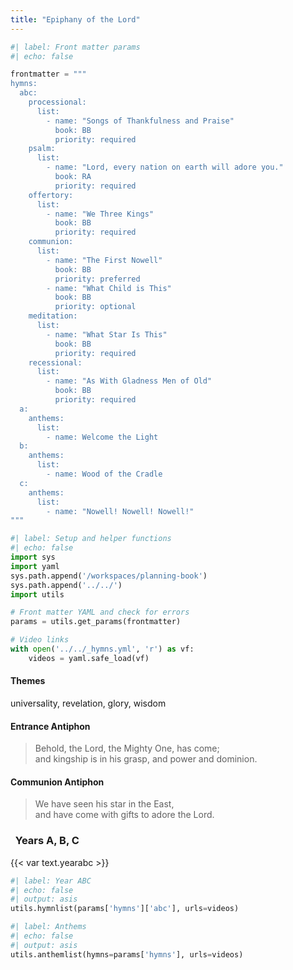 ```yaml
---
title: "Epiphany of the Lord"
---
```


```python
#| label: Front matter params
#| echo: false

frontmatter = """
hymns:
  abc:
    processional:
      list:
        - name: "Songs of Thankfulness and Praise"
          book: BB
          priority: required
    psalm:
      list:
        - name: "Lord, every nation on earth will adore you."
          book: RA
          priority: required
    offertory:
      list:
        - name: "We Three Kings"
          book: BB
          priority: required
    communion:
      list:
        - name: "The First Nowell"
          book: BB
          priority: preferred
        - name: "What Child is This"
          book: BB
          priority: optional
    meditation:
      list:
        - name: "What Star Is This"
          book: BB
          priority: required
    recessional:
      list:
        - name: "As With Gladness Men of Old"
          book: BB
          priority: required
  a:
    anthems:
      list:
        - name: Welcome the Light
  b:
    anthems:
      list:
        - name: Wood of the Cradle
  c:
    anthems:
      list:
        - name: "Nowell! Nowell! Nowell!"
"""
```

```python
#| label: Setup and helper functions
#| echo: false
import sys
import yaml
sys.path.append('/workspaces/planning-book')
sys.path.append('../../')
import utils

# Front matter YAML and check for errors
params = utils.get_params(frontmatter)

# Video links
with open('../../_hymns.yml', 'r') as vf:
    videos = yaml.safe_load(vf)
```

:::  {.red}
#### **Themes**
:::

universality, revelation, glory, wisdom

:::  {.red}
#### **Entrance Antiphon**
:::

> Behold, the Lord, the Mighty One, has come;  
> and kingship is in his grasp, and power and dominion.

:::  {.red}
#### **Communion Antiphon**
:::

> We have seen his star in the East,  
> and have come with gifts to adore the Lord.

::: {.titlered}
### &nbsp; Years A, B, C
:::
{{< var text.yearabc >}}

```python
#| label: Year ABC
#| echo: false
#| output: asis
utils.hymnlist(params['hymns']['abc'], urls=videos)
```

```python
#| label: Anthems
#| echo: false
#| output: asis
utils.anthemlist(hymns=params['hymns'], urls=videos)
```
